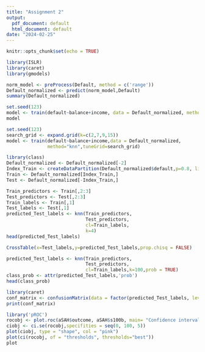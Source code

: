 ```yaml
---
title: "Assignment 2"
output:
  pdf_document: default
  html_document: default
date: "2024-02-25"
---
```


```r
knitr::opts_chunk$set(echo = TRUE)
```

```r
library(ISLR)
library(caret)
library(gmodels)
```

```r
norm_model <- preProcess(Default, method = c('range'))
Default_normalized <- predict(norm_model,Default)
summary(Default_normalized)
```

```r
set.seed(123)
model <- train(default~balance+income, data = Default_normalized, method="knn")
model
```

```r
set.seed(123)
search_grid <- expand.grid(k=c(2,7,9,15))
model <- train(default~balance+income,data = Default_normalized,
               method="knn",tuneGrid=search_grid)
```

```r
library(class)
Default_normalized <- Default_normalized[-2]
Index_Train <- createDataPartition(Default_normalized$default,p=0.8, list = FALSE)
Train <- Default_normalized[Index_Train,]
Test <- Default_normalized[-Index_Train,]
```

```r
Train_predictors <- Train[,2:3]
Test_predictors <- Test[,2:3]
Train_labels <- Train[,1]
Test_labels <- Test[,1]
predicted_Test_labels <- knn(Train_predictors,
                             Test_predictors,
                             cl=Train_labels,
                             k=4)
head(predicted_Test_labels)
```

```r
CrossTable(x=Test_labels,y=predicted_Test_labels,prop.chisq = FALSE)
```

```r
predicted_Test_labels <- knn(Train_predictors,
                             Test_predictors,
                             cl=Train_labels,k=100,prob = TRUE)
class_prob <- attr(predicted_Test_labels,'prob')
head(class_prob)
```

```r
library(caret)
conf_matrix <- confusionMatrix(data = factor(predicted_Test_labels, levels = levels(Test_labels)), reference = factor(Test_labels, levels = levels(Test_labels)))
print(conf_matrix)
```

```r
library('pROC')
rocobj <- plot.roc(aSAH$outcome, aSAH$s100b, main= "Confidence intervals", percent = TRUE,ci = TRUE,print.auc = TRUE)
ciobj <- ci.se(rocobj,specifities = seq(0, 100, 5))
plot(ciobj, type = "shape", col = "pink")
plot(ci(rocobj, of = "thresholds", thresholds="best"))
plot
```
